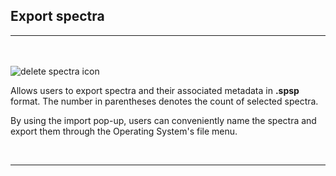 

## Export spectra
<hr></hr>
<br></br>
<Image src={`${imagePath}export_spectra_icon.svg`} alt="delete spectra icon" width={65} height={65} />

Allows users to export spectra and their associated metadata in **.spsp** format. The number in parentheses denotes the count of selected spectra. 

By using the import pop-up, users can conveniently name the spectra and export them through the Operating System's file menu.

<br />
<hr />
<br />
<FileManagementFooterLinks imagePath={imagePath} />